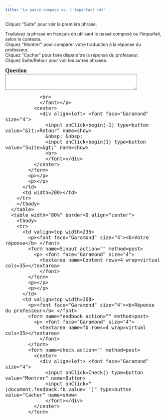 ```yaml
---
title: "Le passé composé vs. l'imparfait (4)"
---
```


Cliquez &quot;Suite&quot; pour voir la  premi&egrave;re phrase.
      
Traduisez la phrase en français en utilisant le passé composé ou l'imparfait, selon le contexte. 
        <br>
        Cliquez &quot;Montrer&quot; pour comparer votre traduction &agrave; 
        la r&eacute;ponse du professeur.<br>
        Cliquez &quot;Cacher&quot; pour faire dispara&icirc;tre la r&eacute;ponse 
        du professeur. <br />
Cliquez Suite/Retour pour voir les autres 
        phrases.<br>

<form name=qbox action="" method=post>
              <p><font face="Garamond" size="4"><b>Question<br>
                </b> 
                <textarea name=q rows=3 wrap=virtual cols=50></textarea>
                <br>
                </font></p>
              <center>
                <div align=left> <font face="Garamond" size="4"> 
                  <input onClick=begin(-1) type=button value="&lt;=Retour" name=show>
                  &nbsp; &nbsp; 
                  <input onClick=begin(1) type=button value="Suite=&gt;" name=show>
                  <br>
                  </font></div>
              </center>
            </form>
            <p></p>
            <p></p>
          </td>
          <td width=200></td>
        </tr>
        </tbody> 
      </table>
      <table width="80%" border=0 align="center">
        <tbody> 
        <tr> 
          <td valign=top width=236> 
            <p><font face="Garamond" size="4"><b>Votre réponse</b> </font> 
            <form name=Sinput action="" method=post>
              <p> <font face="Garamond" size="4"> 
                <textarea name=Content rows=4 wrap=virtual cols=35></textarea>
                </font> 
            </form>
            <p></p>
            <p></p>
          </td>
          <td valign=top width=308> 
            <p><font face="Garamond" size="4"><b>Réponse du professeur</b> </font> 
            <form name=feedback action="" method=post>
              <p> <font face="Garamond" size="4"> 
                <textarea name=fb rows=4 wrap=virtual cols=35></textarea>
                </font> 
            </form>
            <form name=check action="" method=post>
              <center>
                <div align=left> <font face="Garamond" size="4"> 
                  <input onClick=Check() type=button value="Montrer" name=Button>
                  <input onClick="(document.feedback.fb.value='')" type=button value="Cacher" name=show>
                  </font></div>
              </center>
            </form>


<SCRIPT language=Javascript><!--//
//  This code is based on a script by Marmoe Soemarmo.  
//  Dan Beeby modified it and wrote the creation interface, JavaScripts, and Perl Scripts.
//  http://lang.swarthmore.edu/mellon -- dbeeby@haverford.edu.
//  Content by Alison Murray Levine, University of Virginia, alevine@virginia.edu.
//  You may borrow and modify these scripts, but please give credit where credit is due.
	var Question= new Array();
	var Answer= new Array();
//---------------------DATA--------------------

Question[1]="It rained all day.";Question[2]="When I went out, it was raining..";Question[3]="She was supposed to take her exams today, but they were cancelled because of the rain..";Question[4]="Where did you go yesterday? I left town to go visit my sister.";Question[5]="When I was in high school, I thought that education could solve any problem.";Question[6]="He always thought she would make it to the Olympics some day.";Question[7]="The phone call was so unexpected that we did not have time to prepare ourselves.";Question[8]="We did not really understand what was going on.";Question[9]="They were in the middle of an argument when the door opened and Madame Constantin walked in.";Question[10]="How about going to Las Vegas to celebrate our anniversary?";Question[11]="Why didn't she come with us? Because she wasn't feeling well.";

Answer[1]="Il a plu toute la journée.*.";Answer[2]="Quand je suis sorti, il pleuvait.";Answer[3]="Elle devait passer ses examens aujourd'hui, mais ils ont été annulés à cause de la pluie.";Answer[4]="Où êtes-vous allé hier? J'ai quitté la ville pour aller rendre visite à ma sœur.";Answer[5]="Quand j'étais au lycée, je croyais que l'éducation pouvait résoudre n'importe quel problème.";Answer[6]="Il a toujours cru qu'elle arriverait aux jeux olympiques un jour.";Answer[7]="L'appel était si inattendu que nous n'avons pas eu le temps de nous préparer.";Answer[8]="Nous ne comprenions pas vraiment ce qui se passait.";Answer[9]="Ils étaient en train de se disputer quand la porte s'est ouverte et Madame Constantin est entrée.";Answer[10]="Et si nous allions à Las Vegas pour fêter notre anniversaire de mariage?";Answer[11]="Pourquoi est-ce qu'elle n'est pas venue avec nous? (Pourquoi est-ce qu'elle ne nous a pas accompagnés?) Parce qu'elle ne se sentait pas bien.";

//-------------------END DATA-------------

var NextQ = 0;
var QN = 0;

function begin(QN){
NextQ = NextQ + QN
	if (Question[NextQ] == null) {
alert("Il n’y a plus de questions. Cliquez sur suite/retour pour revoir les questions.")
	}
	document.feedback.fb.value=""
	document.Sinput.Content.value=""
	document.qbox.q.value=Question[NextQ]
}

function Check(){
	if (document.Sinput.Content.value == ""){
        document.feedback.fb.value="Essayez de répondre à la question avant de voir la réponse du professeur."
        }
	else{
	document.feedback.fb.value=Answer[NextQ]
}
}
//--></SCRIPT>